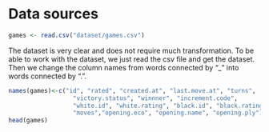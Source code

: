 # Data sources

```r
games <- read.csv("dataset/games.csv")
```
The dataset is very clear and does not require much transformation. To be able to work with the dataset, we just read the csv file and get the dataset. Then we change the column names from words connected by “_” into words connected by “.”.
```r

names(games)<-c("id", "rated", "created.at", "last.move.at", "turns", 
                  "victory.status", "winnner", "increment.code",
                  "white.id", "white.rating", "black.id", "black.rating", 
                  "moves","opening.eco", "opening.name", "opening.ply")
head(games)
```
